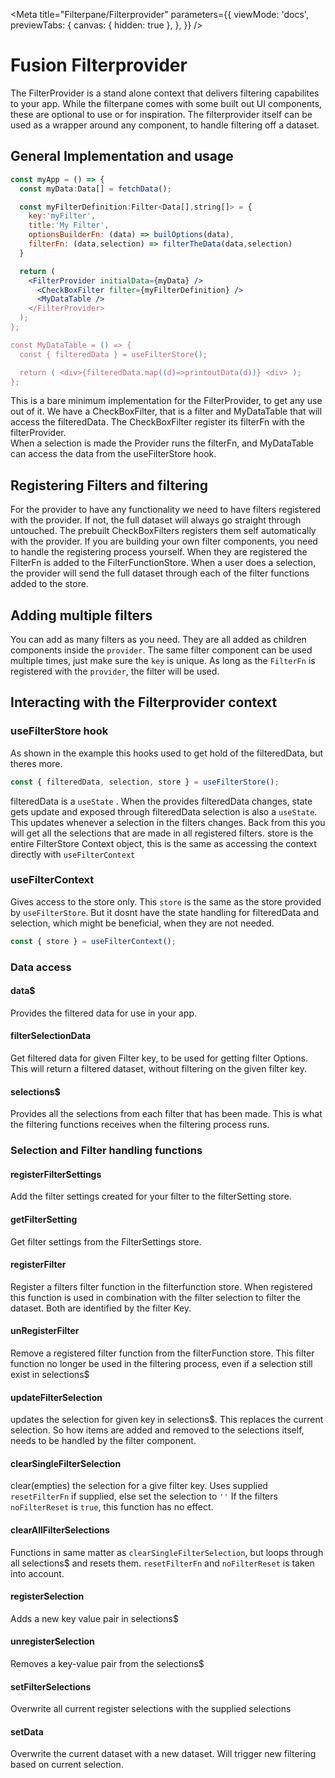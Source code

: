 
<Meta
  title="Filterpane/Filterprovider"
  parameters={{
    viewMode: 'docs',
    previewTabs: {
      canvas: { hidden: true },
    },
  }}
/>

# Fusion Filterprovider

The FilterProvider is a stand alone context that delivers filtering capabilites to your app.
While the filterpane comes with some built out UI components, these are optional to use or for inspiration.
The filterprovider itself can be used as a wrapper around any component, to handle filtering off a dataset.

## General Implementation and usage

```jsx
const myApp = () => {
  const myData:Data[] = fetchData();

  const myFilterDefinition:Filter<Data[],string[]> = {
    key:'myFilter',
    title:'My Filter',
    optionsBuilderFn: (data) => builOptions(data),
    filterFn: (data,selection) => filterTheData(data,selection)
  }

  return (
    <FilterProvider initialData={myData} />
      <CheckBoxFilter filter={myFilterDefinition} />
      <MyDataTable />
    </FilterProvider>
  );
};

const MyDataTable = () => {
  const { filteredData } = useFilterStore();

  return ( <div>{filteredData.map((d)=>printoutData(d))} <div> );
};
```

This is a bare minimum implementation for the FilterProvider, to get any use out of it.
We have a CheckBoxFilter, that is a filter and MyDataTable that will access the filteredData.
The CheckBoxFilter register its filterFn with the filterProvider.  
When a selection is made the Provider runs the filterFn, and MyDataTable can access the data from the useFilterStore hook.

## Registering Filters and filtering

For the provider to have any functionality we need to have filters registered with the provider.
If not, the full dataset will always go straight through untouched.
The prebuilt CheckBoxFilters registers them self automatically with the provider.
If you are building your own filter components, you need to handle the registering process yourself.
When they are registered the FilterFn is added to the FilterFunctionStore.
When a user does a selection, the provider will send the full dataset through each of the filter functions added to the store.

## Adding multiple filters

You can add as many filters as you need. They are all added as children components inside the `provider`.
The same filter component can be used multiple times, just make sure the `key` is unique.
As long as the `FilterFn` is registered with the `provider`, the filter will be used.

## Interacting with the Filterprovider context

### useFilterStore hook

As shown in the example this hooks used to get hold of the filteredData, but theres more.

```jsx
const { filteredData, selection, store } = useFilterStore();
```

filteredData is a `useState` . When the provides filteredData changes, state gets update and exposed through filteredData
selection is also a `useState`. This updates whenever a selection in the filters changes. Back from this you will get all the selections that are made in all registered filters.
store is the entire FilterStore Context object, this is the same as accessing the context directly with `useFilterContext`

### useFilterContext

Gives access to the store only. This `store` is the same as the store provided by `useFilterStore`.
But it dosnt have the state handling for filteredData and selection, which might be beneficial, when they are not needed.

```jsx
const { store } = useFilterContext();
```

### Data access

#### data$

Provides the filtered data for use in your app.

#### filterSelectionData

Get filtered data for given Filter key, to be used for getting filter Options.
This will return a filtered dataset, without filtering on the given filter key.

#### selections$

Provides all the selections from each filter that has been made.
This is what the filtering functions receives when the filtering process runs.

### Selection and Filter handling functions

#### registerFilterSettings

Add the filter settings created for your filter to the filterSetting store.

#### getFilterSetting

Get filter settings from the FilterSettings store.

#### registerFilter

Register a filters filter function in the filterfunction store.
When registered this function is used in combination with the filter selection to filter the dataset.
Both are identified by the filter Key.

#### unRegisterFilter

Remove a registered filter function from the filterFunction store.
This filter function no longer be used in the filtering process, even if a selection still exist in selections$

#### updateFilterSelection

updates the selection for given key in selections$.
This replaces the current selection.
So how items are added and removed to the selections itself, needs to be handled by the filter component.

#### clearSingleFilterSelection

clear(empties) the selection for a give filter key.
Uses supplied `resetFilterFn` if supplied, else set the selection to `''`
If the filters `noFilterReset` is `true`, this function has no effect.

#### clearAllFilterSelections

Functions in same matter as `clearSingleFilterSelection`, but loops through all selections$ and resets them.
`resetFilterFn` and `noFilterReset` is taken into account.

#### registerSelection

Adds a new key value pair in selections$

#### unregisterSelection

Removes a key-value pair from the selections$

#### setFilterSelections

Overwrite all current register selections with the supplied selections

#### setData

Overwrite the current dataset with a new dataset.
Will trigger new filtering based on current selection.
